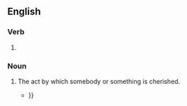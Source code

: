 ==English==

===Verb===
{{head|en|verb form}}

# {{present participle of|cherish|lang=en|nocat=1}}

===Noun===
{{en-noun}}

# The act by which somebody or something is cherished.
#* {{quote-text|lang=en|year=1859|author=Richard Henry Dana|title=To Cuba and Back: A Vacation Voyage|page=130|passage=But home and its '''cherishings''', and revived moral force, restored him{{...}}}}